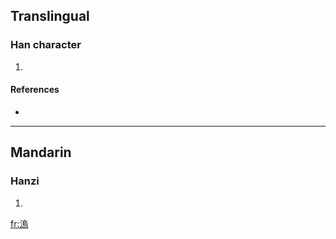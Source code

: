 ==Translingual==

===Han character===
{{Han char|rn=85|rad=水|as=10|sn=13|four=|canj=水竹口火 (EHRF)}}

# {{defn|Han|sort=水10}}

====References====
* {{Han ref|kx=0640.190|dkj=17964|dj=1047.110|hdz=31703.060|uh=6EA9|ud=28329}}

----

==Mandarin==

===Hanzi===
{{cmn-hanzi|pin=[[wù]] ([[wu4]])|wg=wu<sup>4</sup>}}

# {{defn|Mandarin|sort=水10}}

[[fr:溩]]
